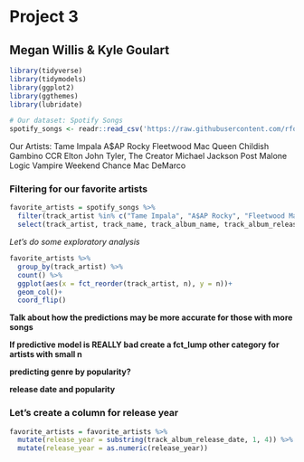# Project 3
## Megan Willis & Kyle Goulart

```r
library(tidyverse)
library(tidymodels)
library(ggplot2)
library(ggthemes)
library(lubridate)
```


```r
# Our dataset: Spotify Songs
spotify_songs <- readr::read_csv('https://raw.githubusercontent.com/rfordatascience/tidytuesday/master/data/2020/2020-01-21/spotify_songs.csv')
```

Our Artists:
Tame Impala
A$AP Rocky
Fleetwood Mac
Queen
Childish Gambino
CCR
Elton John
Tyler, The Creator
Michael Jackson
Post Malone
Logic
Vampire Weekend
Chance
Mac DeMarco

### Filtering for our favorite artists
```r
favorite_artists = spotify_songs %>% 
  filter(track_artist %in% c("Tame Impala", "A$AP Rocky", "Fleetwood Mac", "Queen", "Childish Gambino", "Creedence Clearwater Revival", "Elton John", "Tyler, The Creator", "Michael Jackson", "Post Malone", "Logic", "Vampire Weekend", "Chance the Rapper", "Mac DeMarco")) %>% 
  select(track_artist, track_name, track_album_name, track_album_release_date, track_popularity, playlist_genre, danceability, energy, loudness, speechiness, acousticness, instrumentalness, liveness, tempo, duration_ms)
```

*Let's do some exploratory analysis*
```r
favorite_artists %>% 
  group_by(track_artist) %>% 
  count() %>% 
  ggplot(aes(x = fct_reorder(track_artist, n), y = n))+
  geom_col()+
  coord_flip()
```

**Talk about how the predictions may be more accurate for those with more songs**

**If predictive model is REALLY bad create a fct_lump other category for artists with small n**

**predicting genre by popularity?**

**release date and popularity**

### Let's create a column for release year

```r
favorite_artists = favorite_artists %>% 
  mutate(release_year = substring(track_album_release_date, 1, 4)) %>% 
  mutate(release_year = as.numeric(release_year))
```

